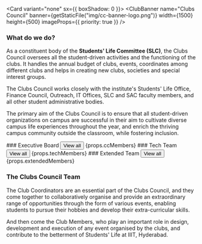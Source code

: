 

<Card variant="none" sx={{ boxShadow: 0 }}>
  <ClubBanner
    name="Clubs Council"
    banner={getStaticFile("img/cc-banner-logo.png")}
    width={1500}
    height={500}
    imageProps={{ priority: true }}
  />
</Card>

### What do we do?

As a constituent body of the **Students' Life Committee (SLC)**, the Clubs Council oversees all the student-driven activities and the functioning of the clubs. It handles the annual budget of clubs, events, coordinates among different clubs and helps in creating new clubs, societies and special interest groups.

The Clubs Council works closely with the institute's Students' Life Office, Finance Council, Outreach, IT Offices, SLC and SAC faculty members, and all other student administrative bodies.

The primary aim of the Clubs Council is to ensure that all student-driven organizations on campus are successful in their aim to cultivate diverse campus life experiences throughout the year, and enrich the thriving campus community outside the classroom, while fostering inclusion.

<Stack direction="row" pt={2} mb={2} mt={3}>
  ### Executive Board
  <Box sx={{ flexGrow: 1 }} />
  <Button
    variant="none"
    color="secondary"
    component={Link}
    href="/about/clubs-council/cc-members"
  >
    <Typography variant="button" color="text.primary">
      View all
    </Typography>
    <Icon variant="chevron-right" />
  </Button>
</Stack>
{props.ccMembers}

<Stack direction="row" pt={2} mb={2} mt={3}>
  ### Tech Team
  <Box sx={{ flexGrow: 1 }} />
  <Button
    variant="none"
    color="secondary"
    component={Link}
    href="/about/clubs-council/tech-members"
  >
    <Typography variant="button" color="text.primary">
      View all
    </Typography>
    <Icon variant="chevron-right" />
  </Button>
</Stack>
{props.techMembers}

<Stack direction="row" pt={2} mb={2} mt={3}>
  ### Extended Team
  <Box sx={{ flexGrow: 1 }} />
  <Button
    variant="none"
    color="secondary"
    component={Link}
    href="/about/clubs-council/cc-members"
  >
    <Typography variant="button" color="text.primary">
      View all
    </Typography>
    <Icon variant="chevron-right" />
  </Button>
</Stack>
{props.extendedMembers}

### The Clubs Council Team

The Club Coordinators are an essential part of the Clubs Council, and they come together to collaboratively organise and provide an extraordinary range of opportunities through the form of various events, enabling students to pursue their hobbies and develop their extra-curricular skills.

And then come the Club Members, who play an important role in design, development and execution of any event organised by the clubs, and contribute to the betterment of Students' Life at IIIT, Hyderabad.
